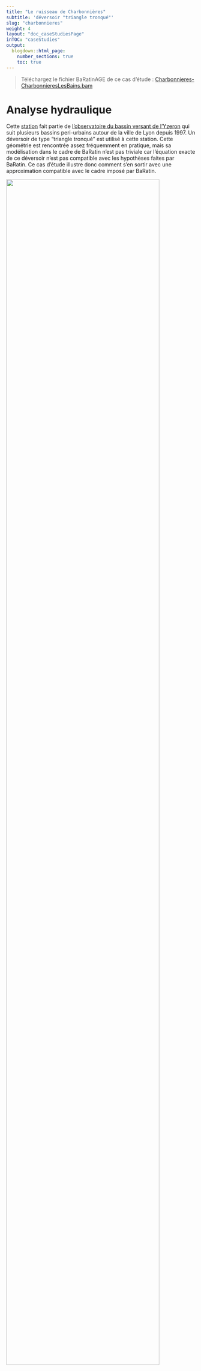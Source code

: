 ---
title: "Le ruisseau de Charbonnières"
subtitle: 'déversoir "triangle tronqué"'
slug: "charbonnieres"
weight: 4
layout: "doc_caseStudiesPage"
inTOC: "caseStudies"
output:
  blogdown::html_page:
    number_sections: true
    toc: true
---

> Téléchargez le fichier BaRatinAGE de ce cas d’étude : [Charbonnieres-CharbonnieresLesBains.bam](/bam/Charbonnieres-CharbonnieresLesBains.bam)

# Analyse hydraulique

Cette [station](https://bdoh.irstea.fr/YZERON/station/V301502301) fait partie de [l'observatoire du bassin versant de l’Yzeron](https://bdoh.irstea.fr/YZERON/) qui suit plusieurs bassins peri-urbains autour de la ville de Lyon depuis 1997. Un déversoir de type "triangle tronqué" est utilisé à cette station. Cette géométrie est rencontrée assez fréquemment en pratique, mais sa modélisation dans le cadre de BaRatin n'est pas triviale car l'équation exacte de ce déversoir n'est pas compatible avec les hypothèses faites par BaRatin. Ce cas d'étude illustre donc comment s'en sortir avec une approximation compatible avec le cadre imposé par BaRatin.

<img src="CharboAnalysis.jpg" width="90%">
<p style="text-align: center;color: gray;"> Figure 1. Analyse des contrôles hydrauliques pour le ruisseau de Charbonnières à Charbonnières-Les-Bains. Gauche: photo prise depuis l'aval, avec vue du déversoir "triangle tronqué" inséré dans un déversoir rectangulaire plus large; droite: schéma d'un déversoir de type "triangle tronqué".</p>

La partie problématique de cette configuration hydraulique est le déversoir de type "triangle tronqué" inséré dans le plus large déversoir rectangulaire, et qui est schématisé en isolation dans la Figure 1. Le déversoir "triangle tronqué" est constitué d'un déversoir triangulaire dont l’évasement s'interrompt à partir d’une certaine hauteur pour être bordé de parois verticales. L'équation de ce type de déversoir au-dessus de la cote $b'$ à laquelle les bords du triangle rencontrent les parois verticales est donnée ci-dessous. Elle peut être interprétée comme l’ajout d'un déversoir triangulaire « négatif » au déversoir triangulaire réel pour retrancher l’excès de section mouillée quand la hauteur d’eau atteint les parois verticales.

$$
Q(H)=\underbrace{C_t \sqrt{2g}\tan({\nu/2})}_{a_1}(H-b)^c - \underbrace{C_t \sqrt{2g}\tan({\nu/2})}_{a_2}(H-b')^c
$$

Cette équation ne rentre pas dans le cadre de BaRatin pour les raisons suivantes :

1. Elle ne peut pas être factorisée sous la forme d'une équation puissance simple de type $Q(H)=a(H-b)^c$
2. Il semblerait naturel d'utiliser une soustraction de deux contrôles, mais cette approche ne fonctionne pas car :
    a. BaRatin ne permet pas de soustraire des équations puissance, seulement de les ajouter; on serait tenté de dire qu'il suffit alors d'ajouter un contrôle avec un coefficient $a'_2=-a_2$ négatif, mais BaRatin n'autorise pas les coefficients négatifs.
    b. Les paramètres des 2 contrôles qu'il faudrait soustraire sont liés : en particulier ils ont les mêmes coefficients $(a_1=a_2)$ et le même exposant $c$. BaRatin ne permet pas d'imposer de tels liens.
    
Ces contraintes imposées par BaRatin sont liées à la [formulation générale de la courbe de tarage](/fr/doc/topics/courbe-de-tarage/), et en particulier à la nécessité de résoudre une équation de continuité. Nous décrivons à la fin de cette page des pistes en cours d'investigation pour contourner ces contraintes, mais en attendant une approche par approximation est nécessaire pour "faire rentrer" ce type de contrôle dans le cadre de BaRatin. Un moyen commode de modéliser ce type de situation est d'utiliser un déversoir triangulaire pour les hauteurs inférieures à $b'$, puis de le remplacer par un déversoir rectangulaire pour les hauteurs supérieures à $b'$. La cote du fond de ce rectangle (offset) devrait être estimée au-dessus de la côte du fond du triangle, et l'avantage est que l'exposant $c=1.5$ correspond plus à la géométrie contrainte latéralement par les parois verticales (à comparer avec l'exposant $c=2.5$ du triangle). Eventuellement, une transition acceptable entre les approximations triangles et rectangles peut être obtenue avec un déversoir parabolique équivalent, d'offset intermédiaire et de dimensions appropriées.

Dans le cas particulier du ruisseau de Charbonnières, nous adoptons la configuration approximative suivante (conduisant à la matrice des contrôles ci-après) :

1. Déversoir triangulaire pour $H<b'$
2. Remplacement par un déversoir rectangulaire équivalent pour $H \geq b'$
3. Ajout d'un déversoir rectangulaire plus large représentant le rectangle dans lequel le triangle tronqué est encastré pour $H \geq b'$

$$
\begin{array}{|c|c|c|}
\hline
  \text{Contrôle} & \text{Nature} & \text{Type} \\ 
\hline
     1 & \text{Déversoir triangulaire} & \text{section} \\ 
\hline
     2 & \text{Déversoir rectangulaire approximant le triangle tronqué} & \text{section} \\ 
\hline
     3 & \text{Déversoir rectangulaire large} & \text{section} \\ 
\hline
\end{array}
$$

$$
\begin{array}{|c|}
\hline
  &\text{contrôle 1} & \text{contrôle 2} & \text{contrôle 3}\\
\hline
  \text{segment 1} &\color{lime}{1} & &\\
\hline
  \text{segment 2} & \color{darkslategray}{0} & \color{lime}{1} &\\
\hline
  \text{segment 3} & \color{darkslategray}{0} & \color{lime}{1} & \color{lime}{1} \\
\hline
\end{array}
$$

# Spécification des a priori

Une fois la configuration hydraulique choisie, la spécification des a priori peut être effectuée comme suit :

* Le contrôle 1 (triangle) s'active à $\kappa = 7.2 \mathrm{cm} \pm 1 \mathrm{cm}$ et l'angle d'ouverture est égal à  $\nu = 90° \pm 2°$
* Le contrôle 2 (rectangle approximant le triangle tronqué) s'active à $\kappa = 40.3 \mathrm{cm} \pm 0.5 \mathrm{cm}$ et a pour largeur $B_w = 70 \mathrm{cm} \pm 3 \mathrm{cm}$
* Le contrôle 3 (rectangle large ajouté au rectangle ci-dessus) s'active à $\kappa = 40.4 \mathrm{cm} \pm 3 \mathrm{cm}$. En théorie on souhaiterait spécifier une hauteur d'activation égale à la précédente, mais en pratique on la spécifie $1 \mathrm{mm}$ au-dessus pour éviter un message d'erreur du au fait que BaRatin impose des hauteurs d'activation strictement croissantes dans l'ordre des contrôles. Ce rectangle large a pour largeur $B_w = 467 \mathrm{cm} \pm 2 \mathrm{cm}$

La courbe de tarage a priori qui résulte de ces spécifications est montrée ci-dessous, et elle est déjà relativement précise, comme c'est souvent le cas lorsque des déversoirs artificiels sont utilisés.

<br>
<img src="CharboPrior.fr.svg" width="75%">
<p style="text-align: center;color: gray;"> Figure 2. Courbe de tarage a priori pour le ruisseau de Charbonnières à Charbonnières-Les-Bains (l'axe des débits est en échelle log).</p>

# Jaugeages et courbe de tarage a posteriori

88 jaugeages peuvent être utilisés pour estimer la courbe de tarage a posteriori. Les jaugeages les plus hauts (autour de $2 \mathrm{m}^3.\mathrm{s}^{−1}$) correspondent à des crues relativement fréquentes sur ce bassin, et restent bien en deçà des plus forts débits observés à cette station, puisqu'un débit environ 10 fois plus important a été estimé lors de la crue de novembre 2016. La courbe de tarage a posteriori ci-dessous suggère que les jaugeages ont permis de réduire l'incertitude de la courbe de tarage a priori pour les faibles débits, mais que l'extrapolation vers les forts débits reste très incertaine. 

<br>
<img src="CharboPosterior.fr.svg" width="100%">
<p style="text-align: center;color: gray;"> Figure 3. Courbe de tarage a posteriori pour le ruisseau de Charbonnières à Charbonnières-Les-Bains (l'axe des débits est en échelle log).</p>

Une analyse plus poussée des paramètres estimés a posteriori révèle que la cote du fond du rectangle approximant le triangle tronqué est d'environ $b_2=22 \mathrm{cm}$, ce qui est bien au-dessus de la cote du fond du triangle tronqué $(b_1=7 \mathrm{cm})$ mais en-dessous de la cote du fond du rectangle large $(b_3=41 \mathrm{cm})$. La Figure ci-dessous illustre la géométrie obtenue à partir de ces paramètres estimés.

<br>
<img src="geometry.svg" width="75%">
<p style="text-align: center;color: gray;"> Figure 4. Géométries estimées du triangle actif pour $H < 41 \mathrm{cm}$ et du rectangle équivalent qui le remplace lorsque $H \geq 41 \mathrm{cm}$.</p>

# Approches alternatives

Deux approches sont en cours d'investigation pour utiliser des contrôle comme celui de Charbonnières qui n'entrent dans le cadre classique de BaRatin. Ces deux approches ne sont pas encore disponibles dans BaRatinAGE, mais elles sont d'ores et déjà implémentées dans [RBaM](/fr/doc/case/rbam). Nous travaillons à leur documentation et proposerons prochainement des cas d'étude pour illustrer leur utilisation. Ces deux approches sont les suivantes :

1. Ecrire "à la main" l'équation du contrôle: ceci peut etre fait dans RBaM via un modèle particulier nommé [`TextFileModel`](https://github.com/BaM-tools/RBaM/blob/main/vignettes/TextFileModel.Rmd) qui permet de définir un nouveau modèle "à la volée" à partir de son équation.
2. Déduire l'équation du contrôle à partir de sa bathymétrie. Ceci est possible pour un contrôle de type section via le modèle `HydraulicControl_section` implementé dans RBaM et en cours de documentation.

Si les deux approches ci-dessus devraient permettrent d'estimer les paramètres d'un contrôle quelconque pris en isolation, elles ne permettront pas forcément d'estimer une combinaison de plusieurs de ces contrôles dans une courbe de tarage multi-segments. Comme mentionné précédemment, la résolution de l'équation de continuité est en effet plus compliquée hors du cadre des équations puissance simples imposé par BaRatin. En particulier, cette équation n'a en général pas de solution explicite, et existence et unicité de cette solution ne sont pas toujours assurées. 




